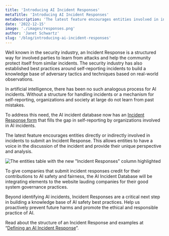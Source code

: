 ```yaml
---
title: 'Introducing AI Incident Responses'
metaTitle: 'Introducing AI Incident Responses'
metaDescription: 'The latest feature encourages entities involved in incidents to submit an Incident Response. This allows entities to have a voice in the discussion of the incident.'
date: '2022-12-15'
image: './images/responses.png'
author: 'Janet Schwartz'
slug: '/blog/introducing-ai-incident-responses'
---
```


Well known in the security industry, an Incident Response is a structured way for involved parties to learn from attacks and help the community protect itself from similar incidents. The security industry has also established best practices around self-reporting incidents to build a knowledge base of adversary tactics and techniques based on real-world observations.

In artificial intelligence, there has been no such analogous process for AI incidents. Without a structure for handling incidents or a mechanism for self-reporting, organizations and society at large do not learn from past mistakes.

To address this need, the AI incident database now has an [Incident Response form](/apps/submit/?tags=response) that fills the gap in self-reporting by organizations involved in AI incidents.

The latest feature encourages entities directly or indirectly involved in incidents to submit an Incident Response. This allows entities to have a voice in the discussion of the incident and provide their unique perspective and analysis.

![The entities table with the new "Incident Responses" column highlighted](./images/entities-incident-responses.png)

To give companies that submit incident responses credit for their contributions to AI safety and fairness, the AI Incident Database will be integrating elements to the website lauding companies for their good system governance practices.

Beyond identifying AI incidents, Incident Responses are a critical next step in building a knowledge base of AI safety best practices. Help us proactively prevent future harms and promote the ethical and responsible practice of AI.

Read about the structure of an Incident Response and examples at “[Defining an AI Incident Response](/research/5-response)”.
